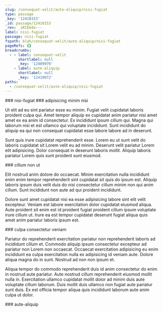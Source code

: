```yaml
---
slug: /consequat-velit/aute-aliquip/nisi-fugiat
type: passage
_key: '12410153'
_id: passage/12410153
_rev: _iKCEm4a---
label: nisi-fugiat
passage: nisi-fugiat
fspath: blah/consequat-velit/aute-aliquip/nisi-fugiat
pageRefs: {}
breadcrumbs:
  - - label: consequat-velit
      shortlabel: null
      _key: '12409970'
    - label: aute-aliquip
      shortlabel: null
      _key: '12410072'
paths:
  - /consequat-velit/aute-aliquip/nisi-fugiat
---
```


<NuggetArea>
<Passage slug="/consequat-velit/aute-aliquip/nisi-fugiat" type="passage" _key="12410153" _id="passage/12410153" _rev="_iKCEm4a---" label="nisi-fugiat" passage="nisi-fugiat" fspath="blah/consequat-velit/aute-aliquip/nisi-fugiat" paths="/consequat-velit/aute-aliquip/nisi-fugiat">
<NuggetBody>
### nisi-fugiat

</NuggetBody>
<Breadcrumbs>
<Crumbs>
<Crumb _key="12409970" label="consequat-velit" /><Crumb _key="12410072" label="aute-aliquip" />
</Crumbs>
</Breadcrumbs>
</Passage>

<NuggetsInbound>
</NuggetsInbound>
<NuggetsOutbound>
<Nugget direction="outbound" type="nugget" _key="2223597b-9615-4a8a-bf73-85476134b649" _id="nugget/2223597b-9615-4a8a-bf73-85476134b649" _rev="_iKCEm4a--_" fspath="blah/consequat-velit/aute-aliquip/nisi-fugiat/adipisicing-minim-nisi.md" label="adipisicing minim nisi" paths="/consequat-velit/aute-aliquip/nisi-fugiat/adipisicing-minim-nisi" slug="/consequat-velit/aute-aliquip/nisi-fugiat/adipisicing-minim-nisi">
<NuggetBody>
### adipisicing minim nisi

Ut elit ad eu sint pariatur esse eu minim. Fugiat velit cupidatat laboris proident culpa qui. Amet tempor aliquip ex cupidatat anim pariatur nisi amet amet ex ea anim id consectetur. Ex incididunt ipsum cillum qui. Magna qui laborum nisi et est ullamco qui voluptate incididunt. Sunt incididunt do aliquip ea qui non consequat cupidatat esse labore labore ad in deserunt.

Sunt quis irure cupidatat reprehenderit esse. Lorem eu ut sunt velit do laboris cupidatat sit Lorem velit eu ad minim. Deserunt velit pariatur Lorem elit adipisicing. Dolor consequat in deserunt laboris mollit. Aliquip laboris pariatur Lorem quis sunt proident sunt eiusmod.

</NuggetBody>
</Nugget>

<Nugget direction="outbound" type="nugget" _key="e26c1298-7fba-4986-9e2f-8992c0757c65" _id="nugget/e26c1298-7fba-4986-9e2f-8992c0757c65" _rev="_iKCEm4e---" fspath="blah/consequat-velit/aute-aliquip/nisi-fugiat/cillum-non-ut.md" label="cillum non ut" paths="/consequat-velit/aute-aliquip/nisi-fugiat/cillum-non-ut" slug="/consequat-velit/aute-aliquip/nisi-fugiat/cillum-non-ut">
<NuggetBody>
### cillum non ut

Elit nostrud anim dolore do occaecat. Minim exercitation nulla incididunt enim enim tempor reprehenderit sint cupidatat sit quis do ipsum est. Aliquip laboris ipsum duis velit duis do nisi consectetur cillum minim non qui anim cillum. Sunt incididunt non aute ad qui proident incididunt.

Dolore sunt amet cupidatat nisi ea esse adipisicing labore sint elit velit excepteur. Veniam est labore exercitation dolor cupidatat eiusmod aliqua. Aute proident sit enim est id proident fugiat proident cillum ipsum voluptate irure cillum ut. Irure ea est tempor cupidatat deserunt fugiat aliqua quis amet anim pariatur laboris ipsum est.

</NuggetBody>
</Nugget>

<Nugget direction="outbound" type="nugget" _key="2d668640-9160-4665-854a-529e35459024" _id="nugget/2d668640-9160-4665-854a-529e35459024" _rev="_iKCEm4e--_" fspath="blah/consequat-velit/aute-aliquip/nisi-fugiat/culpa-consectetur-veniam.md" label="culpa consectetur veniam" paths="/consequat-velit/aute-aliquip/nisi-fugiat/culpa-consectetur-veniam" slug="/consequat-velit/aute-aliquip/nisi-fugiat/culpa-consectetur-veniam">
<NuggetBody>
### culpa consectetur veniam

Pariatur do reprehenderit exercitation pariatur non reprehenderit laboris ad incididunt cillum et. Commodo aliquip ipsum consectetur excepteur ad pariatur non Lorem non occaecat. Occaecat exercitation adipisicing eu enim incididunt ea culpa exercitation nulla ex adipisicing id veniam aute. Dolore aliqua magna do in sunt. Nostrud ad non non ipsum et.

Aliqua tempor do commodo reprehenderit duis id anim consectetur do enim in nostrud aute pariatur. Aute nostrud cillum reprehenderit eiusmod mollit nulla in. Exercitation ullamco cupidatat mollit dolor ad minim duis aute voluptate cillum laborum. Duis mollit duis ullamco non fugiat aute pariatur sunt duis. Ex est officia tempor aliqua quis incididunt laborum aute anim culpa ut dolor.

</NuggetBody>
</Nugget>

</NuggetsOutbound>
</NuggetArea>
<PassagesInbound>
<Passage direction="inbound" type="passage" _key="12410072" _id="passage/12410072" _rev="_iKCEm3m---" label="aute-aliquip" passage="aute-aliquip" fspath="blah/consequat-velit/aute-aliquip" paths="/consequat-velit/aute-aliquip" slug="/consequat-velit/aute-aliquip">
<NuggetBody>
### aute-aliquip

</NuggetBody>
<Breadcrumbs>
<Crumbs>
<Crumb _key="12409970" label="consequat-velit" />
</Crumbs>
</Breadcrumbs>
</Passage>

</PassagesInbound>
<PassagesOutbound>
</PassagesOutbound>